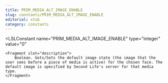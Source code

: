 ```yaml
---
title: PRIM_MEDIA_ALT_IMAGE_ENABLE
slug: constants/PRIM_MEDIA_ALT_IMAGE_ENABLE
editorial: stub
category: constants
---
```


<LSLConstant
	name="PRIM_MEDIA_ALT_IMAGE_ENABLE"
	type="integer"
	value="0"
>
	<Fragment slot="description">
		Boolean. Gets/Sets the default image state (the image that the user sees before a piece of media is active) for the chosen face. The default image is specified by Second Life's server for that media type.
	</Fragment>
</LSLConstant>
